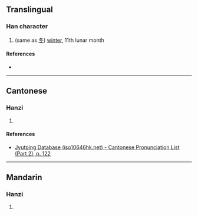 {{character info/new}}
==Translingual==

===Han character===
{{Han char|rn=72|rad=日|as=05|sn=9|four=|canj=AHEY|ids=⿰日冬}}

# (same as [[冬]]) [[winter]], 11th lunar month

====References====
* {{Han ref|kx=0494.140|dkj=13875|hdz=21503.040|uh=6638|ud=26168}}

----

==Cantonese==

===Hanzi===
{{yue-hanzi|jyut=[[dung1]]|y=dung1}}

# {{rfdef|yue|sort=日05}}

====References====
* [http://www.iso10646hk.net/jp/document/download.jsp Jyutping Database (iso10646hk.net) - Cantonese Pronunciation List (Part 2), p. 122]

----

==Mandarin==

===Hanzi===
{{cmn-hanzi|pin=[[dōng]] ([[dong1]])|wg=tung<sup>1</sup>}}

# {{rfdef|cmn|sort=日05}}